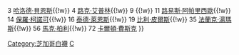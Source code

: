 {{Navbox
|name = 芝加哥白襪隊退休號碼
| title = [[芝加哥白襪#退休號碼|<font color="white">芝加哥白襪隊退休號碼</font>]]
| titlestyle = background:#000000; color:white; border:2px solid #C4CED4;
| list1 = {{nowrap begin}} 2 [[內利·法克斯]]{{!w}} 3 [[哈洛德·貝恩斯]]{{!w}} 4 [[路克·艾普林]]{{!w}} 9 {{link-en|米尼·米紐索|Minnie Miñoso}}{{!w}} 11 [[路易斯·阿帕里西歐]]{{!w}} 14 [[保羅·柯諾可]]{{!w}} 16 [[泰德·萊恩斯]]{{!w}} 19 [[比利·皮爾斯]]{{!w}} 35 [[法蘭克·湯瑪斯]]{{!w}} 56 [[馬克·柏利]]{{!w}} 72 [[卡爾頓·費斯克]]
}}<noinclude>
[[Category:芝加哥白襪]]
[[Category:美國職棒大聯盟退休號碼|C]]
</noinclude>